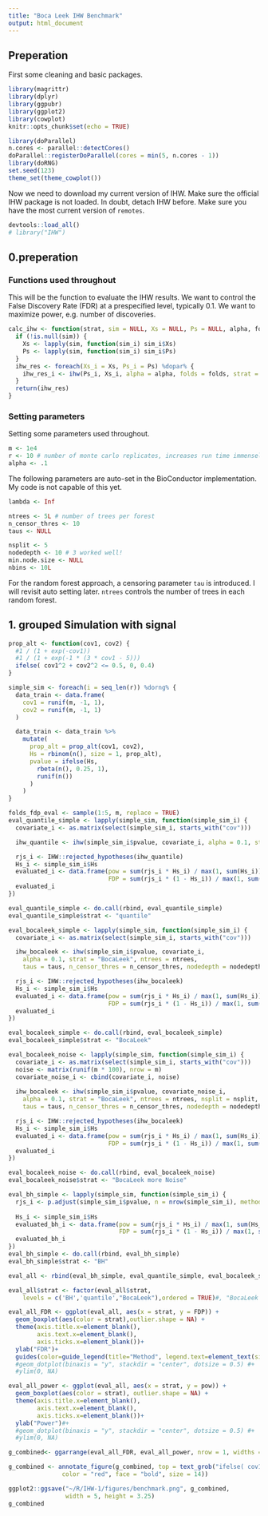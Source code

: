 ```yaml
---
title: "Boca Leek IHW Benchmark"
output: html_document
---
```


## Preperation
First some cleaning and basic packages.
```r
library(magrittr)
library(dplyr)
library(ggpubr)
library(ggplot2)
library(cowplot)
knitr::opts_chunk$set(echo = TRUE)

library(doParallel)
n.cores <- parallel::detectCores()
doParallel::registerDoParallel(cores = min(5, n.cores - 1))
library(doRNG)
set.seed(123)
theme_set(theme_cowplot())
```

Now we need to download my current version of IHW. Make sure the official IHW package is not loaded. In doubt, detach IHW before. Make sure you have the most current version of `remotes`.
```r
devtools::load_all()
# library("IHW")
```

## 0.preperation 

### Functions used throughout

This will be the function to evaluate the IHW results. We want to control the False Discovery Rate (FDR) at a prespecified level, typically 0.1. We want to maximize power, e.g. number of discoveries.
```r
calc_ihw <- function(strat, sim = NULL, Xs = NULL, Ps = NULL, alpha, folds, ntrees, tau, lambda) {
  if (!is.null(sim)) {
    Xs <- lapply(sim, function(sim_i) sim_i$Xs)
    Ps <- lapply(sim, function(sim_i) sim_i$Ps)
  }
  ihw_res <- foreach(Xs_i = Xs, Ps_i = Ps) %dopar% {
    ihw_res_i <- ihw(Ps_i, Xs_i, alpha = alpha, folds = folds, strat = strat, ntrees = ntrees, tau = tau, lambda = lambda)
  }
  return(ihw_res)
}
```

### Setting parameters 

Setting some parameters used throughout. 
```r
m <- 1e4
r <- 10 # number of monte carlo replicates, increases run time immensely!
alpha <- .1
```

The following parameters are auto-set in the BioConductor implementation. My code is not capable of this yet. 
```r
lambda <- Inf

ntrees <- 5L # number of trees per forest
n_censor_thres <- 10
taus <- NULL

nsplit <- 5
nodedepth <- 10 # 3 worked well!
min.node.size <- NULL
nbins <- 10L
```

For the random forest approach, a censoring parameter `tau` is introduced. I will revisit auto setting later. `ntrees` controls the number of trees in each random forest.

## 1. grouped Simulation with signal

```r
prop_alt <- function(cov1, cov2) {
  #1 / (1 + exp(-cov1))
  #1 / (1 + exp(-1 * (3 * cov1 - 5)))
  ifelse( cov1^2 + cov2^2 <= 0.5, 0, 0.4)
}
```

```r
simple_sim <- foreach(i = seq_len(r)) %dorng% {
  data_train <- data.frame(
    cov1 = runif(m, -1, 1),
    cov2 = runif(m, -1, 1)
  )

  data_train <- data_train %>%
    mutate(
      prop_alt = prop_alt(cov1, cov2),
      Hs = rbinom(n(), size = 1, prop_alt),
      pvalue = ifelse(Hs,
        rbeta(n(), 0.25, 1),
        runif(n())
      )
    )
}
```

```r
folds_fdp_eval <- sample(1:5, m, replace = TRUE)
eval_quantile_simple <- lapply(simple_sim, function(simple_sim_i) {
  covariate_i <- as.matrix(select(simple_sim_i, starts_with("cov")))

  ihw_quantile <- ihw(simple_sim_i$pvalue, covariate_i, alpha = 0.1, strat = "quantile", nbins = nbins, lambda = Inf, folds = folds_fdp_eval) 

  rjs_i <- IHW::rejected_hypotheses(ihw_quantile)
  Hs_i <- simple_sim_i$Hs
  evaluated_i <- data.frame(pow = sum(rjs_i * Hs_i) / max(1, sum(Hs_i)), 
                            FDP = sum(rjs_i * (1 - Hs_i)) / max(1, sum(rjs_i)))
  evaluated_i
})

eval_quantile_simple <- do.call(rbind, eval_quantile_simple)
eval_quantile_simple$strat <- "quantile"
```


```r
eval_bocaleek_simple <- lapply(simple_sim, function(simple_sim_i) {
  covariate_i <- as.matrix(select(simple_sim_i, starts_with("cov")))

  ihw_bocaleek <- ihw(simple_sim_i$pvalue, covariate_i,
    alpha = 0.1, strat = "BocaLeek", ntrees = ntrees,
    taus = taus, n_censor_thres = n_censor_thres, nodedepth = nodedepth, min.node.size = min.node.size, lambda = Inf, nsplit = nsplit)

  rjs_i <- IHW::rejected_hypotheses(ihw_bocaleek)
  Hs_i <- simple_sim_i$Hs
  evaluated_i <- data.frame(pow = sum(rjs_i * Hs_i) / max(1, sum(Hs_i)), 
                            FDP = sum(rjs_i * (1 - Hs_i)) / max(1, sum(rjs_i)))
  evaluated_i
})

eval_bocaleek_simple <- do.call(rbind, eval_bocaleek_simple)
eval_bocaleek_simple$strat <- "BocaLeek"
```

```r
eval_bocaleek_noise <- lapply(simple_sim, function(simple_sim_i) {
  covariate_i <- as.matrix(select(simple_sim_i, starts_with("cov")))
  noise <- matrix(runif(m * 100), nrow = m)
  covariate_noise_i <- cbind(covariate_i, noise)
    
  ihw_bocaleek <- ihw(simple_sim_i$pvalue, covariate_noise_i,
    alpha = 0.1, strat = "BocaLeek", ntrees = ntrees, nsplit = nsplit,
    taus = taus, n_censor_thres = n_censor_thres, nodedepth = nodedepth, min.node.size = min.node.size, lambda = Inf)

  rjs_i <- IHW::rejected_hypotheses(ihw_bocaleek)
  Hs_i <- simple_sim_i$Hs
  evaluated_i <- data.frame(pow = sum(rjs_i * Hs_i) / max(1, sum(Hs_i)), 
                            FDP = sum(rjs_i * (1 - Hs_i)) / max(1, sum(rjs_i)))
  evaluated_i
})

eval_bocaleek_noise <- do.call(rbind, eval_bocaleek_noise)
eval_bocaleek_noise$strat <- "BocaLeek more Noise"
```

```r
eval_bh_simple <- lapply(simple_sim, function(simple_sim_i) {
  rjs_i <- p.adjust(simple_sim_i$pvalue, n = nrow(simple_sim_i), method = "BH") <= 0.1
  
  Hs_i <- simple_sim_i$Hs
  evaluated_bh_i <- data.frame(pow = sum(rjs_i * Hs_i) / max(1, sum(Hs_i)), 
                               FDP = sum(rjs_i * (1 - Hs_i)) / max(1, sum(rjs_i)))
  evaluated_bh_i
})
eval_bh_simple <- do.call(rbind, eval_bh_simple)
eval_bh_simple$strat <- "BH"
```

```r
eval_all <- rbind(eval_bh_simple, eval_quantile_simple, eval_bocaleek_simple)#eval_bocaleek_noise

eval_all$strat <- factor(eval_all$strat,
    levels = c('BH','quantile',"BocaLeek"),ordered = TRUE)#, "BocaLeek more Noise"

eval_all_FDR <- ggplot(eval_all, aes(x = strat, y = FDP)) +
  geom_boxplot(aes(color = strat),outlier.shape = NA) +
  theme(axis.title.x=element_blank(),
        axis.text.x=element_blank(),
        axis.ticks.x=element_blank())+
  ylab("FDR")+
  guides(color=guide_legend(title="Method", legend.text=element_text(size=4)))#+fill=guide_legend(nrow=2,byrow=TRUE)
  #geom_dotplot(binaxis = "y", stackdir = "center", dotsize = 0.5) #+
  #ylim(0, NA)

eval_all_power <- ggplot(eval_all, aes(x = strat, y = pow)) +
  geom_boxplot(aes(color = strat), outlier.shape = NA) +
  theme(axis.title.x=element_blank(),
        axis.text.x=element_blank(),
        axis.ticks.x=element_blank())+
  ylab("Power")#+
  #geom_dotplot(binaxis = "y", stackdir = "center", dotsize = 0.5) #+
  #ylim(0, NA)

g_combined<- ggarrange(eval_all_FDR, eval_all_power, nrow = 1, widths = c(1, 1), common.legend = TRUE, legend = "bottom") 

g_combined <- annotate_figure(g_combined, top = text_grob("ifelse( cov1^2 + cov2^2 <= 0.5, 0, 0.4)", 
               color = "red", face = "bold", size = 14))
```

```r
ggplot2::ggsave("~/R/IHW-1/figures/benchmark.png", g_combined,
                width = 5, height = 3.25)
g_combined
```

